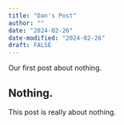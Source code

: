 ```yaml
---
title: "Dan's Post"
author: ""
date: "2024-02-26"
date-modified: "2024-02-26"
draft: FALSE
---
```


Our first post about nothing.

## Nothing.


This post is really about nothing.
